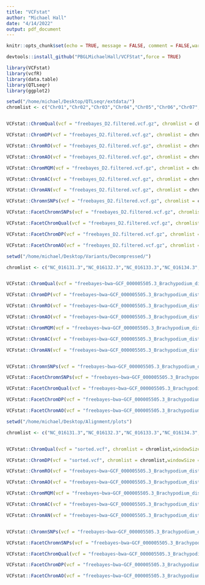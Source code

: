 ```yaml
---
title: "VCFstat"
author: "Michael Hall"
date: "4/14/2022"
output: pdf_document
---
```


```r
knitr::opts_chunk$set(echo = TRUE, message = FALSE, comment = FALSE,warning=FALSE,results = FALSE)
```

```r
  

devtools::install_github("PBGLMichaelHall/VCFStat",force = TRUE)

library(VCFstat)
library(vcfR)
library(data.table)
library(QTLseqr)
library(ggplot2)

```


```r
setwd("/home/michael/Desktop/QTLseqr/extdata/")
chromlist <- c("Chr01","Chr02","Chr03","Chr04","Chr05","Chr06","Chr07","Chr08","Chr09","Chr10")


VCFstat::ChromQual(vcf = "freebayes_D2.filtered.vcf.gz", chromlist = chromlist,windowSize = 1e+05, binwidth = 50,Maximum=5000)

VCFstat::ChromDP(vcf = "freebayes_D2.filtered.vcf.gz", chromlist = chromlist,windowSize = 1e+05, binwidth = 10)

VCFstat::ChromRO(vcf = "freebayes_D2.filtered.vcf.gz", chromlist = chromlist,windowSize = 1e+05, binwidth = 10)

VCFstat::ChromAO(vcf = "freebayes_D2.filtered.vcf.gz", chromlist = chromlist,windowSize = 1e+05, binwidth = 10)

VCFstat::ChromMQM(vcf = "freebayes_D2.filtered.vcf.gz", chromlist = chromlist,windowSize = 1e+05, binwidth = 10)

VCFstat::ChromAC(vcf = "freebayes_D2.filtered.vcf.gz", chromlist = chromlist,windowSize = 1e+05, binwidth = 10)

VCFstat::ChromAN(vcf = "freebayes_D2.filtered.vcf.gz", chromlist = chromlist,windowSize = 1e+05, binwidth = 10)

VCFstat::ChromnSNPs(vcf = "freebayes_D2.filtered.vcf.gz", chromlist = chromlist,windowSize = 1e+05, binwidth = 10)

VCFstat::FacetChromnSNPs(vcf = "freebayes_D2.filtered.vcf.gz", chromlist = chromlist,windowSize = 1e+05, ncol=10)

VCFstat::FacetChromQual(vcf = "freebayes_D2.filtered.vcf.gz", chromlist = chromlist,windowSize = 1e+05, ncol=10)

VCFstat::FacetChromDP(vcf = "freebayes_D2.filtered.vcf.gz", chromlist = chromlist,windowSize = 1e+05, ncol=10)

VCFstat::FacetChromAO(vcf = "freebayes_D2.filtered.vcf.gz", chromlist = chromlist,windowSize = 1e+05, ncol=10)

```


```r

setwd("/home/michael/Desktop/Variants/Decompressed/")

chromlist <- c("NC_016131.3","NC_016132.3","NC_016133.3","NC_016134.3","NC_016135.3")


VCFstat::ChromQual(vcf = "freebayes~bwa~GCF_000005505.3_Brachypodium_distachyon_v3.0~all_samples~filtered-strict.vcf", chromlist = chromlist,windowSize = 1e+05, binwidth = 50,Maximum=5000)

VCFstat::ChromDP(vcf = "freebayes~bwa~GCF_000005505.3_Brachypodium_distachyon_v3.0~all_samples~filtered-strict.vcf", chromlist = chromlist,windowSize = 1e+05, binwidth = 10)

VCFstat::ChromRO(vcf = "freebayes~bwa~GCF_000005505.3_Brachypodium_distachyon_v3.0~all_samples~filtered-strict.vcf", chromlist = chromlist,windowSize = 1e+05, binwidth = 10)

VCFstat::ChromAO(vcf = "freebayes~bwa~GCF_000005505.3_Brachypodium_distachyon_v3.0~all_samples~filtered-strict.vcf", chromlist = chromlist,windowSize = 1e+05, binwidth = 10)

VCFstat::ChromMQM(vcf = "freebayes~bwa~GCF_000005505.3_Brachypodium_distachyon_v3.0~all_samples~filtered-strict.vcf", chromlist = chromlist,windowSize = 1e+05, binwidth = 10)

VCFstat::ChromAC(vcf = "freebayes~bwa~GCF_000005505.3_Brachypodium_distachyon_v3.0~all_samples~filtered-strict.vcf", chromlist = chromlist,windowSize = 1e+05, binwidth = 10)

VCFstat::ChromAN(vcf = "freebayes~bwa~GCF_000005505.3_Brachypodium_distachyon_v3.0~all_samples~filtered-strict.vcf", chromlist = chromlist,windowSize = 1e+05, binwidth = 10)


VCFstat::ChromnSNPs(vcf = "freebayes~bwa~GCF_000005505.3_Brachypodium_distachyon_v3.0~all_samples~filtered-strict.vcf", chromlist = chromlist,windowSize = 1e+05, binwidth = 10)

VCFstat::FacetChromnSNPs(vcf = "freebayes~bwa~GCF_000005505.3_Brachypodium_distachyon_v3.0~all_samples~filtered-strict.vcf", chromlist = chromlist,windowSize = 1e+05, ncol=10)

VCFstat::FacetChromQual(vcf = "freebayes~bwa~GCF_000005505.3_Brachypodium_distachyon_v3.0~all_samples~filtered-strict.vcf", chromlist = chromlist,windowSize = 1e+05, ncol=10)

VCFstat::FacetChromDP(vcf = "freebayes~bwa~GCF_000005505.3_Brachypodium_distachyon_v3.0~all_samples~filtered-strict.vcf", chromlist = chromlist,windowSize = 1e+05, ncol=10)

VCFstat::FacetChromAO(vcf = "freebayes~bwa~GCF_000005505.3_Brachypodium_distachyon_v3.0~all_samples~filtered-strict.vcf", chromlist = chromlist,windowSize = 1e+05, ncol=10)

```

```r
setwd("/home/michael/Desktop/Alignment/plots")

chromlist <- c("NC_016131.3","NC_016132.3","NC_016133.3","NC_016134.3","NC_016135.3")


VCFstat::ChromQual(vcf = "sorted.vcf", chromlist = chromlist,windowSize = 1e+05, binwidth = 50,Maximum=5)

VCFstat::ChromDP(vcf = "sorted.vcf", chromlist = chromlist,windowSize = 1e+05, binwidth = 10)

VCFstat::ChromRO(vcf = "freebayes~bwa~GCF_000005505.3_Brachypodium_distachyon_v3.0~all_samples~filtered-strict.vcf", chromlist = chromlist,windowSize = 1e+05, binwidth = 10)

VCFstat::ChromAO(vcf = "freebayes~bwa~GCF_000005505.3_Brachypodium_distachyon_v3.0~all_samples~filtered-strict.vcf", chromlist = chromlist,windowSize = 1e+05, binwidth = 10)

VCFstat::ChromMQM(vcf = "freebayes~bwa~GCF_000005505.3_Brachypodium_distachyon_v3.0~all_samples~filtered-strict.vcf", chromlist = chromlist,windowSize = 1e+05, binwidth = 10)

VCFstat::ChromAC(vcf = "freebayes~bwa~GCF_000005505.3_Brachypodium_distachyon_v3.0~all_samples~filtered-strict.vcf", chromlist = chromlist,windowSize = 1e+05, binwidth = 10)

VCFstat::ChromAN(vcf = "freebayes~bwa~GCF_000005505.3_Brachypodium_distachyon_v3.0~all_samples~filtered-strict.vcf", chromlist = chromlist,windowSize = 1e+05, binwidth = 10)


VCFstat::ChromnSNPs(vcf = "freebayes~bwa~GCF_000005505.3_Brachypodium_distachyon_v3.0~all_samples~filtered-strict.vcf", chromlist = chromlist,windowSize = 1e+05, binwidth = 10)

VCFstat::FacetChromnSNPs(vcf = "freebayes~bwa~GCF_000005505.3_Brachypodium_distachyon_v3.0~all_samples~filtered-strict.vcf", chromlist = chromlist,windowSize = 1e+05, ncol=10)

VCFstat::FacetChromQual(vcf = "freebayes~bwa~GCF_000005505.3_Brachypodium_distachyon_v3.0~all_samples~filtered-strict.vcf", chromlist = chromlist,windowSize = 1e+05, ncol=10)

VCFstat::FacetChromDP(vcf = "freebayes~bwa~GCF_000005505.3_Brachypodium_distachyon_v3.0~all_samples~filtered-strict.vcf", chromlist = chromlist,windowSize = 1e+05, ncol=10)

VCFstat::FacetChromAO(vcf = "freebayes~bwa~GCF_000005505.3_Brachypodium_distachyon_v3.0~all_samples~filtered-strict.vcf", chromlist = chromlist,windowSize = 1e+05, ncol=10)
```